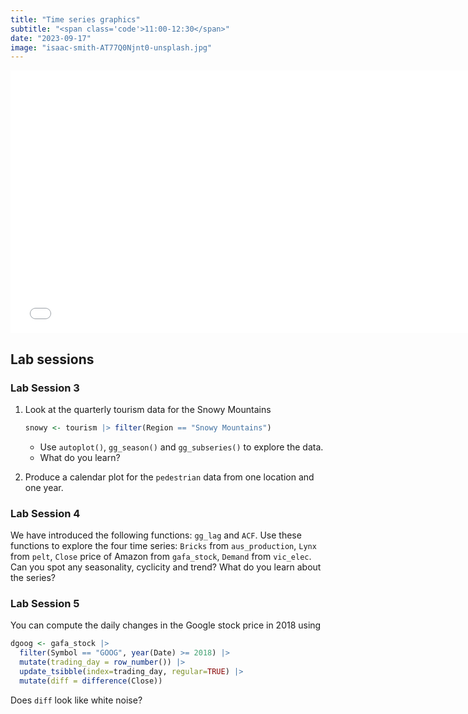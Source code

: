 ```yaml
---
title: "Time series graphics"
subtitle: "<span class='code'>11:00-12:30</span>"
date: "2023-09-17"
image: "isaac-smith-AT77Q0Njnt0-unsplash.jpg"
---
```


<!-- Materials will be distributed sooner to the event. -->

```{=html}
<embed src="../../materials/2-graphics.pdf" type="application/pdf" width="750px" height="420px">
```

## Lab sessions

### Lab Session 3

1. Look at the quarterly tourism data for the Snowy Mountains

    ```r
    snowy <- tourism |> filter(Region == "Snowy Mountains")
    ```

    - Use `autoplot()`, `gg_season()` and `gg_subseries()` to explore the data.
    - What do you learn?

2. Produce a calendar plot for the `pedestrian` data from one location and one year.

### Lab Session 4

We have introduced the following functions: `gg_lag` and `ACF`. Use these functions to explore the four time series: `Bricks` from `aus_production`, `Lynx` from `pelt`, `Close` price of Amazon from `gafa_stock`, `Demand` from `vic_elec`. Can you spot any seasonality, cyclicity and trend? What do you learn about the series?

### Lab Session 5

You can compute the daily changes in the Google stock price in 2018 using

```r
dgoog <- gafa_stock |>
  filter(Symbol == "GOOG", year(Date) >= 2018) |>
  mutate(trading_day = row_number()) |>
  update_tsibble(index=trading_day, regular=TRUE) |>
  mutate(diff = difference(Close))
```

Does `diff` look like white noise?
